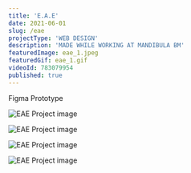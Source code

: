 ```yaml
---
title: 'E.A.E'
date: 2021-06-01
slug: /eae
projectType: 'WEB DESIGN'
description: 'MADE WHILE WORKING AT MANDIBULA BM'
featuredImage: eae_1.jpeg
featuredGif: eae_1.gif
videoId: 783079954
published: true
---
```


Figma Prototype

![EAE Project image](eae_1.jpeg)

![EAE Project image](eae_2.jpeg)

![EAE Project image](eae_3.jpeg)

![EAE Project image](eae_4.jpeg)